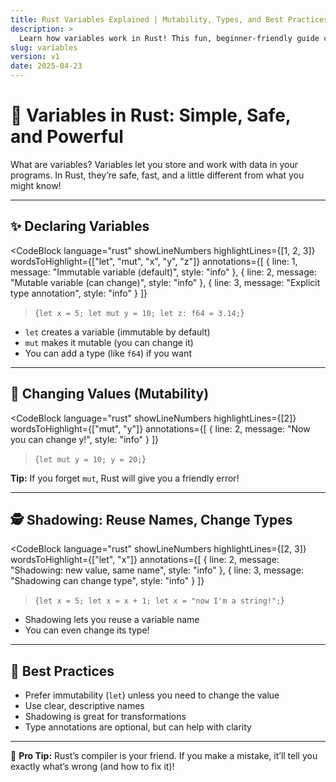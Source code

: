 ```yaml
---
title: Rust Variables Explained | Mutability, Types, and Best Practices
description: >
  Learn how variables work in Rust! This fun, beginner-friendly guide covers mutability, types, shadowing, and best practices—with hands-on code and clear examples.
slug: variables
version: v1
date: 2025-04-23
---
```


# 📝 Variables in Rust: Simple, Safe, and Powerful

<Alert variant="success">
  <AlertTitle>What are variables?</AlertTitle>
  <AlertDescription>
    Variables let you store and work with data in your programs. In Rust, they’re safe, fast, and a little different from what you might know!
  </AlertDescription>
</Alert>

---

## ✨ Declaring Variables

<CodeBlock
  language="rust"
  showLineNumbers
  highlightLines={[1, 2, 3]}
  wordsToHighlight={["let", "mut", "x", "y", "z"]}
  annotations={[
    { line: 1, message: "Immutable variable (default)", style: "info" },
    { line: 2, message: "Mutable variable (can change)", style: "info" },
    { line: 3, message: "Explicit type annotation", style: "info" }
  ]}
>{`let x = 5;
let mut y = 10;
let z: f64 = 3.14;`}</CodeBlock>

- `let` creates a variable (immutable by default)
- `mut` makes it mutable (you can change it)
- You can add a type (like `f64`) if you want

---

## 🔄 Changing Values (Mutability)

<CodeBlock
  language="rust"
  showLineNumbers
  highlightLines={[2]}
  wordsToHighlight={["mut", "y"]}
  annotations={[
    { line: 2, message: "Now you can change y!", style: "info" }
  ]}
>{`let mut y = 10;
y = 20;`}</CodeBlock>

<Alert variant="warning">
  <AlertDescription>
    <strong>Tip:</strong> If you forget <code>mut</code>, Rust will give you a friendly error!
  </AlertDescription>
</Alert>

---

## 🕵️ Shadowing: Reuse Names, Change Types

<CodeBlock
  language="rust"
  showLineNumbers
  highlightLines={[2, 3]}
  wordsToHighlight={["let", "x"]}
  annotations={[
    { line: 2, message: "Shadowing: new value, same name", style: "info" },
    { line: 3, message: "Shadowing can change type", style: "info" }
  ]}
>{`let x = 5;
let x = x + 1;
let x = "now I'm a string!";`}</CodeBlock>

- Shadowing lets you reuse a variable name
- You can even change its type!

---

## 🧠 Best Practices

- Prefer immutability (`let`) unless you need to change the value
- Use clear, descriptive names
- Shadowing is great for transformations
- Type annotations are optional, but can help with clarity

---

<Alert variant="secondary">
  <AlertDescription>
    🦀 <strong>Pro Tip:</strong> Rust’s compiler is your friend. If you make a mistake, it’ll tell you exactly what’s wrong (and how to fix it)!
  </AlertDescription>
</Alert>
